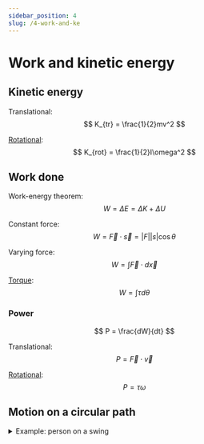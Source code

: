```yaml
---
sidebar_position: 4
slug: /4-work-and-ke
---
```



# Work and kinetic energy

## Kinetic energy

Translational:
$$
K_{tr} = \frac{1}{2}mv^2
$$

[Rotational](/7-moment-of-inertia):
$$
K_{rot} = \frac{1}{2}I\omega^2
$$

## Work done

Work-energy theorem:
$$
W = \Delta E = \Delta K + \Delta U
$$

Constant force:
$$
W = \vec F \cdot \vec s = |F||s|\cos\theta
$$

Varying force:
$$
W = \int \vec F \cdot d \vec x
$$

[Torque](/7-moment-of-inertia#torque):
$$
W = \int \tau d\theta
$$

### Power

$$
P = \frac{dW}{dt}
$$

Translational:
$$
P = \vec F \cdot \vec v
$$

[Rotational]((/7-moment-of-inertia#torque)):
$$
P = \tau\omega
$$

## Motion on a circular path

<details>
<summary>Example: person on a swing</summary>

<Row>
<Column size="7">

$$
\begin{align*}
W_T &= 0 \\
W_F &= \int_0^\theta F\cos\theta dl = mgr(1-\cos\theta) \\
W_W &= \int_0^\theta mg\cos(\frac{\pi}{2}+\theta) dl = -mgr(1-\cos\theta) \\
W_{net} &= W_T + W_F + W_W = 0
\end{align*}
$$

- $W_T$: work done by tension
- $W_F$: work done by external push
- $W_w$: work done by weight
- $r$: radius of the curved path
- $l$: displacement of the person

</Column>
<Column size="5">

<img src="/img/figures/motion-on-a-curved-path.png" alt="Motion on a curved path" width="300" />

</Column>
</Row>

</details>
